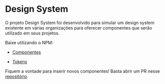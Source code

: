 
<Meta title="Home" />

# Design System

O projeto Design System foi desenvolvido para simular um design system existente em várias organizações para oferecer componentes que serão utilizado em seus projetos.

Baixe utilizando o NPM:

- [Componentes](https://www.npmjs.com/package/@lg-design-system/react)

- [Tokens](https://www.npmjs.com/package/@lg-design-system/tokens)

Fiquem a vontade para inserir novos componentes! Basta abrir um PR nesse [repositório](https://github.com/lucasgabriel13/design-system).